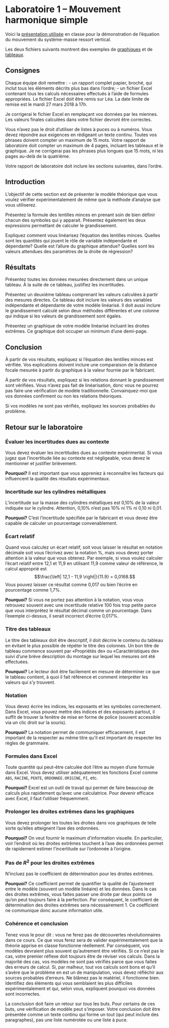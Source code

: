 # Laboratoire 1 – Mouvement harmonique simple {-}

Voici la [présentation utilisée](diapos/labo1-mhs.pdf) en classe pour la 
démonstration de l'équation du mouvement du système-masse ressort vertical.

Les deux fichiers suivants montrent des exemples de 
[graphiques](diapos/mauvais-graphiques-solution.pdf) et de 
[tableaux](diapos/mauvais-tableaux-solution.pdf).


## Consignes {-}
Chaque équipe doit remettre :
  - un rapport complet papier, broché, qui inclut tous les éléments décrits
    plus bas dans l'ordre;
  - un fichier Excel contenant tous les calculs nécessaires effectués à l'aide
    de formules appropriées. Le fichier Excel doit être remis sur Léa.
La date limite de remise est le mardi 27 mars 2018 à 17h.

Je corrigerai le fichier Excel en remplaçant vos données par les miennes. Les
valeurs finales calculées dans votre fichier devront être correctes.

Vous n'avez pas le droit d'utiliser de listes à puces ou à numéros. Vous
devez répondre aux exigences en rédigeant un texte continu. Toutes vos
phrases doivent compter un maximum de 15 mots.  Votre rapport de laboratoire
doit compter un maximum de 4 pages, incluant les tableaux et le graphique.
Je ne corrigerai pas les phrases plus longues que 15 mots, ni les pages
au-delà de la quatrième.

Votre rapport de laboratoire doit inclure les sections suivantes, dans
l'ordre. 

## Introduction {-}

L'objectif de cette section est de présenter le modèle théorique que vous
voulez vérifier expérimentalement de même que la méthode d'analyse que vous
utiliserez.

Présentez la formule des lentilles minces en prenant soin de bien définir
chacun des symboles qui y apparait. Présentez également les deux expressions
permettant de calculer le grandissement.

Expliquez comment vous linéarisez l'équation des lentilles minces. Quelles
sont les quantités qui jouent le rôle de variable indépendante et dépendante?
Quelle est l'allure du graphique attendue? Quelles sont les valeurs attendues
des paramètres de la droite de régression?

## Résultats {-}

Présentez toutes les données mesurées directement dans un unique tableau. À
la suite de ce tableau, justifiez les incertitudes.

Présentez un deuxième tableau comprenant les valeurs calculées à partir des
mesures directes. Ce tableau doit inclure les valeurs des variables
indépendante et dépendante de votre modèle linéarisé. Il doit aussi inclure
le grandissement calculé selon deux méthodes différentes et une colonne qui
indique si les valeurs de grandissement sont égales.

Présentez un graphique de votre modèle linéarisé incluant les droites
extrêmes. Ce graphique doit occuper
un minimum d'une demi-page.

## Conclusion {-}

À partir de vos résultats, expliquez si l'équation des lentilles minces est
vérifiée. Vos explications doivent inclure une comparaison de la distance
focale mesurée à partir du graphique à la valeur fournie par le fabricant.

À partir de vos résultats, expliquez si les relations donnant le
grandissement sont vérifiées. Vous n'avez pas fait de linéarisation, donc
vous ne pourrez pas faire une vérification de modèle traditionnelle.
Convainquez-moi que vos données confirment ou non les relations théoriques.

Si vos modèles ne sont pas vérifiés, expliquez les sources probables
du problème.


## Retour sur le laboratoire {-}

### Évaluer les incertitudes dues au contexte {-}

Vous devez évaluer les incertitudes dues au contexte expérimental. Si vous
jugez que l'incertitude liée au contexte est négligeable, vous devez le
mentionner et justifier brièvement.

**Pourquoi?** Il est important que vous appreniez à reconnaître les facteurs
qui influencent la qualité des résultats expérimentaux.

### Incertitude sur les cylindres métalliques {-}

L'incertitude sur la masse des cylindres métalliques est 0,10% de la valeur
indiquée sur le cylindre. Attention, 0,10% n'est pas 10% ni 1% ni 0,10 ni 0,01.

**Pourquoi?** C'est l'incertitude spécifiée par le fabricant et vous devez être
capable de calculer un pourcentage convenablement.

### Écart relatif {-}

Quand vous calculez un écart relatif, soit vous laisser le résultat en notation
décimale soit vous l'écrivez avec la notation %, mais vous devez porter
attention à la valeur que vous obtenez. Par exemple, si vous voulez calculer
l'écart relatif entre 12,1 et 11,9 en utilisant 11,9 comme valeur de référence,
le calcul approprié est
$$\frac{\left| 12,1 - 11,9 \right|}{11.9} = 0,0168.$$
Vous pouvez laisser ce résultat comme 0,017 ou bien l'écrire en pourcentage
comme 1,7%.

**Pourquoi?** Si vous ne portez pas attention à la notation, vous vous
retrouvez souvent avec une incertitude relative 100 fois trop petite parce que
vous interprétez le résultat décimal comme un pourcentage. Dans l'exemple
ci-dessus, il serait incorrect d'écrire 0,017%.

### Titre des tableaux {-}

Le titre des tableaux doit être descriptif, il doit décrire le contenu du
tableau en évitant le plus possible de répéter le titre des colonnes. Un bon
titre de tableau commence souvent par «Propriétés de» ou «Caractéristiques de»
suivi d'une brève description du montage sur lequel les mesures ont été
effectuées.

**Pourquoi?** Le lecteur doit être facilement en mesure de déterminer ce que le
tableau contient, à quoi il fait référence et comment interpréter les valeurs
qui s'y trouvent.

### Notation {-}

Vous devez écrire les indices, les exposants et les symboles correctement. Dans
Excel, vous pouvez mettre des indices et des exposants partout, il suffit de
trouver la fenêtre de mise en forme de police (souvent accessible via un clic
droit sur la souris).

**Pourquoi?** La notation permet de communiquer efficacement, il est important
de la respecter au même titre qu'il est important de respecter les règles de
grammaire.

### Formules dans Excel {-}

Toute quantité qui peut-être calculée doit l'être au moyen d'une formule dans
Excel. Vous devez utiliser adéquatement les fonctions Excel comme `ABS`,
`RACINE`, `PENTE`, `ORDONNEE.ORIGINE`, `PI`, etc.

**Pourquoi?** Excel est un outil de travail qui permet de faire beaucoup de
calculs plus rapidement qu'avec une calculatrice. Pour devenir efficace avec
Excel, il faut l'utiliser fréquemment.

### Prolonger les droites extrêmes dans les graphiques {-}

Vous devez prolonger les toutes les droites dans vos graphiques de telle sorte
qu'elles atteignent l'axe des ordonnées.

**Pourquoi?** On veut fournir le maximum d'information visuelle. En
particulier, voir l'endroit où les droites extrêmes touchent à l'axe des
ordonnées permet de rapidement estimer l'incertitude sur l'ordonnée à
l'origine.

### Pas de $R^2$ pour les droites extrêmes {-}

N'incluez pas le coefficient de détermination pour les droites extrêmes.

**Pourquoi?** Ce coefficient permet de quantifier la qualité de l'ajustement
entre le modèle (souvent un modèle linéaire) et les données. Dans le cas des
droites extrêmes, vous faites passer une droite par deux points ce qu'on peut
toujours faire à la perfection. Par conséquent, le coefficient de détermination
des droites extrêmes sera nécessairement 1. Ce coefficient ne communique donc
aucune information utile.

### Cohérence et conclusion {-}

Tenez vous le pour dit : vous ne ferez pas de découvertes révolutionnaires dans
ce cours. Ce que vous ferez sera de valider expérimentalement que la théorie
apprise en classe fonctionne réellement. Par conséquent, vos modèles devraient
plus souvent qu'autrement être vérifiés. Si ce n'est pas le cas, votre premier
réflexe doit toujours être de réviser vos calculs. Dans la majorité des cas,
vos modèles ne sont pas vérifiés parce que vous faites des erreurs de calcul.
Si, par malheur, tout vos calculs sont bons et qu'il s'avère que le problème en
est un de manipulation, vous devez réfléchir aux sources probables d'erreurs.
Ne blâmez pas le matériel, il fonctionne bien. Identifiez des éléments qui vous
semblaient les plus difficiles expérimentalement et qui, selon vous, expliquent
pourquoi vos données sont incorrectes.

La conclusion doit faire un retour sur *tous* les buts. Pour certains de ces
buts, une vérification de modèle peut s'imposer. Votre conclusion doit être
présentée comme un texte continu qui forme un tout (qui peut inclure des
paragraphes), pas une liste numérotée ou une liste à puce.

